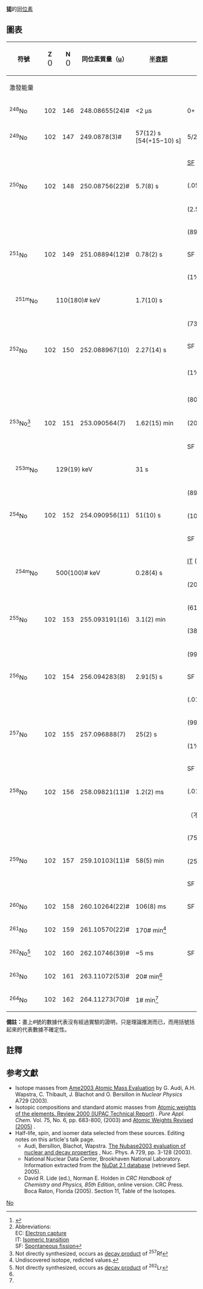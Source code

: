 {{infobox element isotopes
|infobox_name=nobelium
|symbol=No
|name=鍩
|isotopes=
{{infobox element isotopes/isotopes decays | mn=253 | sym=No| na=[[synthetic_radioisotope|syn]]
|hl=1.6 <sub>[[分鐘|分鐘]]</sub>
|dm1={{nowrap|80% {{衰變|α}}}} | de1=8.14, 8.06, 8.04, 8.01 | tsl1=fermium-249 | link1=鐨-249 | lang1=en | pn1=249 | ps1=Fm
|dm2={{nowrap|20% {{衰變|β+}}}} | de2= | tsl2=mendelevium-253 | link2=鍆-253 | lang2=en | pn2=253 | ps2=Md}}
{{infobox element isotopes/isotopes decays | mn=254 | sym=No | na=syn | hl=51 <sub>[[秒|秒]]</sub>
|dm1={{nowrap|90% {{衰變|α}}}} | de1= | tsl1=fermium-250 | link1=鐨-250 | lang1=en | pn1=250 | ps1=Fm
|dm2={{nowrap|10% {{衰變|β+}}}} | de2= | tsl2=mendelevium-254 | link2=鍆-254 | lang2=en | pn2=254 | ps2=Md}}
{{infobox element isotopes/isotopes decays | mn=255 | sym=No | na=syn | hl=3.1 <sub>[[分鐘|分鐘]]</sub>
|dm1={{nowrap|61% {{衰變|α}}}} | de1=8.12, 8.08, 7.93 | tsl1=fermium-251 | link1=鐨-251 | lang1=en | pn1=251 | ps1=Fm
|dm2={{nowrap|39% {{衰變|β+}}}} | de2=2.012 | tsl2=mendelevium-255 | link2=鍆-255 | lang2=en | pn2=255 | ps2=Md}}
{{infobox element isotopes/isotopes decays | mn=257 | sym=No| na=syn | hl=25 <sub>[[秒|秒]]</sub>
|dm1={{nowrap|99% {{衰變|α}}}} | de1=8.32, 8.22 | tsl1=fermium-253 | link1=鐨-253 | lang1=en | pn1=253 | ps1=Fm
|dm2={{nowrap|1% {{衰變|β+}}}} |de2= | tsl2=mendelevium-257 | link2=鍆-257 | lang2=en | pn2=257 | ps2=Md}}
{{infobox element isotopes/isotopes decays | mn=259 | sym=No | na=syn | hl=58 <sub>[[分鐘|分鐘]]</sub>
|dm1={{nowrap|75% {{衰變|α}}}} | de1=7.69, 7.61, 7.53.... | tsl1=fermium-255 | link1=鐨-255 | lang1=en | pn1=255 | ps1=Fm
|dm2={{nowrap|25% {{衰變|ε}}}} | de2= | tsl2=mendelevium-259 | link2=鍆-259 | lang2=en | pn2=259 | ps2=Md
|dm3={{nowrap|<10% {{衰變|SF}}}} | de3= | link3=自發裂變 | pn3= | ps3=自發裂變 }}

|isotopes table footnote=
|standard atomic weight=
|conventional atomic weight=
|standard atomic weight ref=
}}
'''[[锘|锘]]'''的[[同位素|同位素]]

==圖表==
{| class="wikitable" style="font-size:95%; white-space:nowrap"
! rowspan="2" | 符號
! Z（{{Subatomic particle|link=yes|Proton}}）
! N（{{Subatomic particle|link=yes|Neutron}}）
! 同位素質量（[[原子質量單位|u]]）
! rowspan="2" | [[半衰期|半衰期]]
! rowspan="2" | [[衰變方式|衰變<br>方式]]<ref>{{cite web |url=http://www.nucleonica.net/unc.aspx |title=Universal Nuclide Chart |publisher=nucleonica |registration=yes |accessdate=2015-11-03 |archive-date=2017-02-19 |archive-url=https://web.archive.org/web/20170219043412/http://www.nucleonica.net/unc.aspx |dead-url=no }}</ref><ref group="n">Abbreviations:<br>EC: [[Electron_capture|Electron capture]]<br>IT: [[Isomeric_transition|Isomeric transition]]<br>SF: [[Spontaneous_fission|Spontaneous fission]]</ref>
! rowspan="2" | [[衰变产物|衰變<br>產物]]
! rowspan="2" | [[原子核|原子核]]<br />[[自旋|自旋]]
|-
! colspan="3" | 激發能量
|-
| <sup>248</sup>No
| style="text-align:right" | 102
| style="text-align:right" | 146
| 248.08655(24)#
| <2 µs
| 0+
|-
| <sup>249</sup>No
| style="text-align:right" | 102
| style="text-align:right" | 147
| 249.0878(3)#
| 57(12) s<br>[54(+15−10) s]
| 5/2+#
|-
| rowspan=3|<sup>250</sup>No
| rowspan=3 style="text-align:right" | 102
| rowspan=3 style="text-align:right" | 148
| rowspan=3|250.08756(22)#
| rowspan=3|5.7(8) s
| [[Spontaneous_fission|SF]] (99.95%)
| (various)
| rowspan=3|0+
|-
| {{衰變|α}} (.05%)
| <sup>246</sup>Fm
|-
| {{衰變|β+}} (2.5×10<sup>−4</sup>%)
| <sup>250</sup>Md
|-
| rowspan=3|<sup>251</sup>No
| rowspan=3 style="text-align:right" | 102
| rowspan=3 style="text-align:right" | 149
| rowspan=3|251.08894(12)#
| rowspan=3|0.78(2) s
| {{衰變|α}} (89%)
| <sup>247</sup>Fm
| rowspan=3|7/2+#
|-
| SF (10%)
| (various)
|-
| {{衰變|β+}} (1%)
| <sup>251</sup>Md
|-
| style="text-indent:1em" | <sup>251m</sup>No
| colspan="3" style="text-indent:2em" | 110(180)# keV
| 1.7(10) s
|
|
| 9/2−#
|-
| rowspan=3|<sup>252</sup>No
| rowspan=3 style="text-align:right" | 102
| rowspan=3 style="text-align:right" | 150
| rowspan=3|252.088967(10)
| rowspan=3|2.27(14) s
| {{衰變|α}} (73.09%)
| <sup>248</sup>Fm
| rowspan=3|0+
|-
| SF (26.9%)
| (various)
|-
| {{衰變|β+}} (1%)
| <sup>252</sup>Md
<!--|-
| style="text-indent:1em" | <sup>252m</sup>No
| colspan="3" style="text-indent:2em" |
| 26(7) d
|-->
|-
| rowspan=3|<sup>253</sup>No<ref group="n">Not directly synthesized, occurs as [[decay_product|decay product]] of <sup>257</sup>Rf</ref>
| rowspan=3 style="text-align:right" | 102
| rowspan=3 style="text-align:right" | 151
| rowspan=3|253.090564(7)
| rowspan=3|1.62(15) min
| {{衰變|α}} (80%)
| <sup>249</sup>Fm
| rowspan=3|(9/2−)#
|-
| {{衰變|β+}} (20%)
| <sup>253</sup>Md
|-
| SF (10<sup>−3</sup>%)
| (various)
|-
| style="text-indent:1em" | <sup>253m</sup>No
| colspan="3" style="text-indent:2em" | 129(19) keV
| 31 s
|
|
| 5/2+#
|-
| rowspan=3|<sup>254</sup>No
| rowspan=3 style="text-align:right" | 102
| rowspan=3 style="text-align:right" | 152
| rowspan=3|254.090956(11)
| rowspan=3|51(10) s
| {{衰變|α}} (89.3%)
| <sup>250</sup>Fm
| rowspan=3|0+
|-
| {{衰變|β+}} (10%)
| <sup>254</sup>Md
|-
| SF (.31%)
| (various)
|-
| rowspan=2 style="text-indent:1em" | <sup>254m</sup>No
| rowspan=2 colspan="3" style="text-indent:2em" | 500(100)# keV
| rowspan=2|0.28(4) s
| [[核異構轉變|IT]] (80%)
| <sup>254</sup>No
| rowspan=2|0+
|-
| {{衰變|α}} (20%)
| <sup>250</sup>Fm
|-
| rowspan=2|<sup>255</sup>No
| rowspan=2 style="text-align:right" | 102
| rowspan=2 style="text-align:right" | 153
| rowspan=2|255.093191(16)
| rowspan=2|3.1(2) min
| {{衰變|α}} (61.4%)
| <sup>251</sup>Fm
| rowspan=2|(1/2+)
|-
| {{衰變|β+}} (38.6%)
| <sup>255</sup>Md
|-
| rowspan=3|<sup>256</sup>No
| rowspan=3 style="text-align:right" | 102
| rowspan=3 style="text-align:right" | 154
| rowspan=3|256.094283(8)
| rowspan=3|2.91(5) s
| {{衰變|α}} (99.44%)
| <sup>252</sup>Fm
| rowspan=3|0+
|-
| SF (.55%)
| (various)
|-
| {{衰變|EC}} (.01%)
| <sup>256</sup>Md
|-
| rowspan=2|<sup>257</sup>No
| rowspan=2 style="text-align:right" | 102
| rowspan=2 style="text-align:right" | 155
| rowspan=2|257.096888(7)
| rowspan=2|25(2) s
| {{衰變|α}} (99%)
| <sup>253</sup>Fm
| rowspan=2|(7/2+)
|-
| {{衰變|β+}} (1%)
| <sup>257</sup>Md
|-
| rowspan=3|<sup>258</sup>No
| rowspan=3 style="text-align:right" | 102
| rowspan=3 style="text-align:right" | 156
| rowspan=3|258.09821(11)#
| rowspan=3|1.2(2) ms
| SF (99.99%)
| (various)
| rowspan=3|0+
|-
| {{衰變|α}} (.01%)
| <sup>254</sup>Fm
|-
| {{衰變|β+}}{{衰變|β+}} （不常見）
| <sup>258</sup>Fm
|-
| rowspan=3|<sup>259</sup>No
| rowspan=3 style="text-align:right" | 102
| rowspan=3 style="text-align:right" | 157
| rowspan=3|259.10103(11)#
| rowspan=3|58(5) min
| {{衰變|α}} (75%)
| <sup>255</sup>Fm
| rowspan=3|(9/2+)#
|-
| {{衰變|EC}} (25%)
| <sup>259</sup>Md
|-
| SF (10%)
| (various)
|-
| <sup>260</sup>No
| style="text-align:right" | 102
| style="text-align:right" | 158
| 260.10264(22)#
| 106(8) ms
| SF
| (various)
| 0+
|-
| <sup>261</sup>No
| style="text-align:right" | 102
| style="text-align:right" | 159
| 261.10570(22)#
| 170# min<ref group="n" name=und>Undiscovered isotope, {{衰變|p}}redicted values.</ref>
| {{衰變|α}}
| <sup>257</sup>Fm
| 3/2+#
|-
| <sup>262</sup>No<ref group="n">Not directly synthesized, occurs as [[decay_product|decay product]] of <sup>262</sup>Lr</ref>
| style="text-align:right" | 102
| style="text-align:right" | 160
| 262.10746(39)#
| ~5 ms
| SF
| (various)
| 0+
|-
| <sup>263</sup>No
| style="text-align:right" | 102
| style="text-align:right" | 161
| 263.11072(53)#
| 20# min<ref group="n" name=und/>
| {{衰變|α}}
| <sup>259</sup>Fm
| 
|-
| <sup>264</sup>No
| style="text-align:right" | 102
| style="text-align:right" | 162
| 264.11273(70)#
| 1# min<ref group="n" name=und/>
| {{衰變|α}}
| <sup>260</sup>Fm
| 0+
|}

'''備註：'''畫上#號的數據代表沒有經過實驗的證明，只是理論推測而已，而用括號括起來的代表數據不確定性。
{{Isotope box | 這一個= 锘的同位素 | 前一個= 钔的同位素 |下一個= 鐒的同位素 }}

== 註釋 ==
<references group="n"/>
== 参考文獻 ==
{{Reflist}}
* Isotope masses from [https://web.archive.org/web/20080923134436/http://www.nndc.bnl.gov/amdc/index.html Ame2003 Atomic Mass Evaluation] by G. Audi, A.H. Wapstra, C. Thibault, J. Blachot and O. Bersillon in ''Nuclear Physics'' A729 (2003).
* Isotopic compositions and standard atomic masses from [http://www.iupac.org/publications/pac/2003/7506/7506x0683.html Atomic weights of the elements. Review 2000 (IUPAC Technical Report)] {{Wayback|url=http://www.iupac.org/publications/pac/2003/7506/7506x0683.html |date=20110324090740 }}. ''Pure Appl. Chem.'' Vol. 75, No. 6, pp. 683-800, (2003) and [http://www.iupac.org/news/archives/2005/atomic-weights_revised05.html Atomic Weights Revised (2005)] {{Wayback|url=http://www.iupac.org/news/archives/2005/atomic-weights_revised05.html |date=20080305062433 }}.
* Half-life, spin, and isomer data selected from these sources. Editing notes on this article's talk page.
** Audi, Bersillon, Blachot, Wapstra. [http://amdc.in2p3.fr/web/nubase_en.html The Nubase2003 evaluation of nuclear and decay properties] {{Wayback|url=http://amdc.in2p3.fr/web/nubase_en.html |date=20110716114059 }}, Nuc. Phys. A 729, pp. 3-128 (2003).
** National Nuclear Data Center, Brookhaven National Laboratory. Information extracted from the [http://www.nndc.bnl.gov/nudat2/ NuDat 2.1 database] {{Wayback|url=http://www.nndc.bnl.gov/nudat2/ |date=20190513230730 }} (retrieved Sept. 2005).
** David R. Lide (ed.), Norman E. Holden in ''CRC Handbook of Chemistry and Physics, 85th Edition'', online version. CRC Press. Boca Raton, Florida (2005). Section 11, Table of the Isotopes.

{{Isotope nav}}

[[Category:各元素同位素列表|No]]